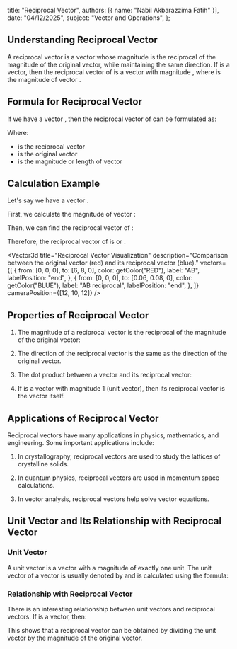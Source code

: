 
  title: "Reciprocal Vector",
  authors: [{ name: "Nabil Akbarazzima Fatih" }],
  date: "04/12/2025",
  subject: "Vector and Operations",
};

## Understanding Reciprocal Vector

A reciprocal vector is a vector whose magnitude is the reciprocal of the magnitude of the original vector, while maintaining the same direction. If <InlineMath math="\vec{v}" /> is a vector, then the reciprocal vector of <InlineMath math="\vec{v}" /> is a vector with magnitude <InlineMath math="\frac{1}{|\vec{v}|}" />, where <InlineMath math="|\vec{v}|" /> is the magnitude of vector <InlineMath math="\vec{v}" />.

## Formula for Reciprocal Vector

If we have a vector <InlineMath math="\vec{v}" />, then the reciprocal vector of <InlineMath math="\vec{v}" /> can be formulated as:

<BlockMath math="\vec{v}_{\text{reciprocal}} = \frac{1}{|\vec{v}|^2} \cdot \vec{v}" />

Where:

- <InlineMath math="\vec{v}_{\text{reciprocal}}" /> is the reciprocal vector
- <InlineMath math="\vec{v}" /> is the original vector
- <InlineMath math="|\vec{v}|" /> is the magnitude or length of vector <InlineMath math="\vec{v}" />

## Calculation Example

Let's say we have a vector <InlineMath math="\overrightarrow{AB} = 6\mathbf{i} + 8\mathbf{j}" />.

First, we calculate the magnitude of vector <InlineMath math="\overrightarrow{AB}" />:

<BlockMath math="|\overrightarrow{AB}| = \sqrt{6^2 + 8^2} = \sqrt{36 + 64} = \sqrt{100} = 10" />

Then, we can find the reciprocal vector of <InlineMath math="\overrightarrow{AB}" />:

<BlockMath math="\overrightarrow{AB}_{\text{reciprocal}} = \frac{1}{|\overrightarrow{AB}|^2} \cdot \overrightarrow{AB} = \frac{1}{10^2} \cdot (6\mathbf{i} + 8\mathbf{j}) = \frac{1}{100} (6\mathbf{i} + 8\mathbf{j})" />

Therefore, the reciprocal vector of <InlineMath math="\overrightarrow{AB}" /> is <InlineMath math="\frac{1}{100}(6\mathbf{i} + 8\mathbf{j})" /> or <InlineMath math="0.06\mathbf{i} + 0.08\mathbf{j}" />.

<Vector3d
  title="Reciprocal Vector Visualization"
  description="Comparison between the original vector (red) and its reciprocal vector (blue)."
  vectors={[
    {
      from: [0, 0, 0],
      to: [6, 8, 0],
      color: getColor("RED"),
      label: "AB",
      labelPosition: "end",
    },
    {
      from: [0, 0, 0],
      to: [0.06, 0.08, 0],
      color: getColor("BLUE"),
      label: "AB reciprocal",
      labelPosition: "end",
    },
  ]}
  cameraPosition={[12, 10, 12]}
/>

## Properties of Reciprocal Vector

1. The magnitude of a reciprocal vector is the reciprocal of the magnitude of the original vector:

   <BlockMath math="|\vec{v}_{\text{reciprocal}}| = \frac{1}{|\vec{v}|}" />

2. The direction of the reciprocal vector is the same as the direction of the original vector.

3. The dot product between a vector and its reciprocal vector:

   <BlockMath math="\vec{v} \cdot \vec{v}_{\text{reciprocal}} = 1" />

4. If <InlineMath math="\vec{v}" /> is a vector with magnitude 1 (unit vector), then its reciprocal vector is the vector itself.

## Applications of Reciprocal Vector

Reciprocal vectors have many applications in physics, mathematics, and engineering. Some important applications include:

1. In crystallography, reciprocal vectors are used to study the lattices of crystalline solids.

2. In quantum physics, reciprocal vectors are used in momentum space calculations.

3. In vector analysis, reciprocal vectors help solve vector equations.

## Unit Vector and Its Relationship with Reciprocal Vector

### Unit Vector

A unit vector is a vector with a magnitude of exactly one unit. The unit vector of a vector <InlineMath math="\vec{v}" /> is usually denoted by <InlineMath math="\hat{v}" /> and is calculated using the formula:

<BlockMath math="\hat{v} = \frac{\vec{v}}{|\vec{v}|}" />

<div className="mt-4">
  <Vector3d
    title="Comparison of Original Vector and Unit Vector"
    description="Original vector (green) and its corresponding unit vector (purple)."
    vectors={[
      {
        from: [0, 0, 0],
        to: [6, 8, 0],
        color: getColor("GREEN"),
        label: "v",
        labelPosition: "end",
      },
      {
        from: [0, 0, 0],
        to: [0.6, 0.8, 0],
        color: getColor("VIOLET"),
        label: "v̂ (unit)",
        labelPosition: "end",
      },
    ]}
    cameraPosition={[12, 10, 12]}
  />
</div>

### Relationship with Reciprocal Vector

There is an interesting relationship between unit vectors and reciprocal vectors. If <InlineMath math="\vec{v}" /> is a vector, then:

<BlockMath math="\vec{v}_{\text{reciprocal}} = \frac{\hat{v}}{|\vec{v}|}" />

This shows that a reciprocal vector can be obtained by dividing the unit vector by the magnitude of the original vector.
